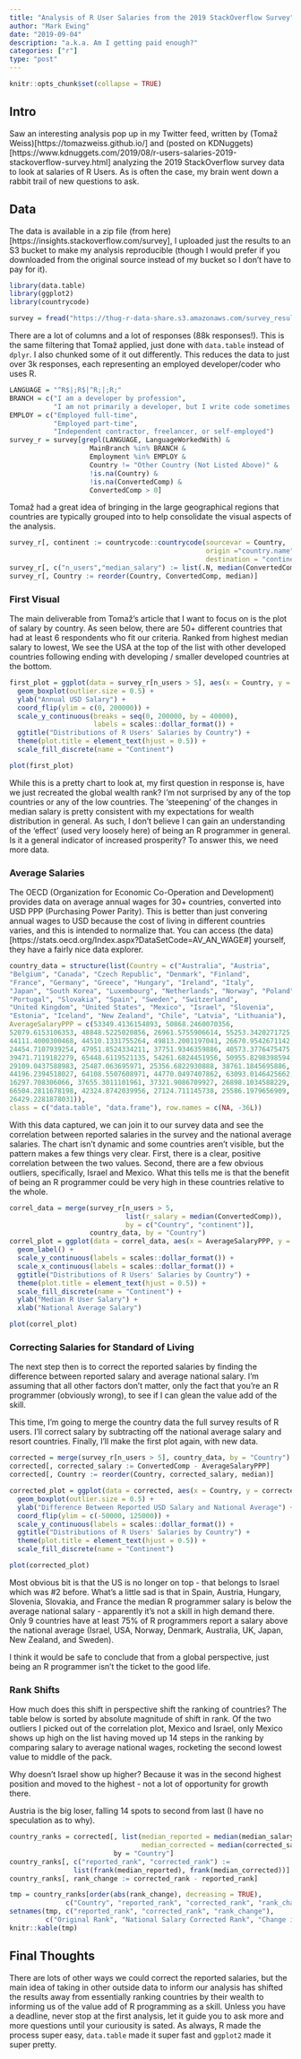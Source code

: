 ```yaml
---
title: "Analysis of R User Salaries from the 2019 StackOverflow Survey"
author: "Mark Ewing"
date: "2019-09-04"
description: "a.k.a. Am I getting paid enough?"
categories: ["r"]
type: "post"
---
```


```r
knitr::opts_chunk$set(collapse = TRUE)
```

## Intro

Saw an interesting analysis pop up in my Twitter feed, written by (Tomaž Weiss)[https://tomazweiss.github.io/] and (posted on KDNuggets)[https://www.kdnuggets.com/2019/08/r-users-salaries-2019-stackoverflow-survey.html] analyzing the 2019 StackOverflow survey data to look at salaries of R Users. As is often the case, my brain went down a rabbit trail of new questions to ask.

## Data

The data is available in a zip file (from here)[https://insights.stackoverflow.com/survey], I uploaded just the results to an S3 bucket to make my analysis reproducible (though I would prefer if you downloaded from the original source instead of my bucket so I don't have to pay for it).

```r
library(data.table)
library(ggplot2)
library(countrycode)

survey = fread("https://thug-r-data-share.s3.amazonaws.com/survey_results_public.csv")
```

There are a lot of columns and a lot of responses (88k responses!). This is the same filtering that Tomaž applied, just done with `data.table` instead of `dplyr`. I also chunked some of it out differently. This reduces the data to just over 3k responses, each representing an employed developer/coder who uses R.

```r
LANGUAGE = "^R$|;R$|^R;|;R;"
BRANCH = c("I am a developer by profession",
           "I am not primarily a developer, but I write code sometimes as part of my work")
EMPLOY = c("Employed full-time",
           "Employed part-time",
           "Independent contractor, freelancer, or self-employed")
survey_r = survey[grepl(LANGUAGE, LanguageWorkedWith) & 
                    MainBranch %in% BRANCH &
                    Employment %in% EMPLOY &
                    Country != "Other Country (Not Listed Above)" &
                    !is.na(Country) & 
                    !is.na(ConvertedComp) &
                    ConvertedComp > 0]
```

Tomaž had a great idea of bringing in the large geographical regions that countries are typically grouped into to help consolidate the visual aspects of the analysis.

```r
survey_r[, continent := countrycode::countrycode(sourcevar = Country, 
                                                 origin ="country.name",
                                                 destination = "continent")]
survey_r[, c("n_users","median_salary") := list(.N, median(ConvertedComp)), by = c("Country")]
survey_r[, Country := reorder(Country, ConvertedComp, median)]
```

### First Visual

The main deliverable from Tomaž's article that I want to focus on is the plot of salary by country. As seen below, there are 50+ different countries that had at least 6 respondents who fit our criteria. Ranked from highest median salary to lowest, We see the USA at the top of the list with other developed countries following ending with developing / smaller developed countries at the bottom.

```r
first_plot = ggplot(data = survey_r[n_users > 5], aes(x = Country, y = ConvertedComp, fill = continent)) + 
  geom_boxplot(outlier.size = 0.5) +
  ylab("Annual USD Salary") +
  coord_flip(ylim = c(0, 200000)) +
  scale_y_continuous(breaks = seq(0, 200000, by = 40000),
                     labels = scales::dollar_format()) +
  ggtitle("Distributions of R Users' Salaries by Country") +
  theme(plot.title = element_text(hjust = 0.5)) +
  scale_fill_discrete(name = "Continent")
```
```r
plot(first_plot)
```

While this is a pretty chart to look at, my first question in response is, have we just recreated the global wealth rank? I'm not surprised by any of the top countries or any of the low countries. The 'steepening' of the changes in median salary is pretty consistent with my expectations for wealth distribution in general. As such, I don't believe I can gain an understanding of the 'effect' (used very loosely here) of being an R programmer in general. Is it a general indicator of increased prosperity? To answer this, we need more data.

### Average Salaries

The OECD (Organization for Economic Co-Operation and Development) provides data on average annual wages for 30+ countries, converted into USD PPP (Purchasing Power Parity). This is better than just convering annual wages to USD because the cost of living in different countries varies, and this is intended to normalize that. You can access (the data)[https://stats.oecd.org/Index.aspx?DataSetCode=AV_AN_WAGE#] yourself, they have a fairly nice data explorer.

```r
country_data = structure(list(Country = c("Australia", "Austria", 
"Belgium", "Canada", "Czech Republic", "Denmark", "Finland", 
"France", "Germany", "Greece", "Hungary", "Ireland", "Italy", 
"Japan", "South Korea", "Luxembourg", "Netherlands", "Norway", "Poland", 
"Portugal", "Slovakia", "Spain", "Sweden", "Switzerland", 
"United Kingdom", "United States", "Mexico", "Israel", "Slovenia", 
"Estonia", "Iceland", "New Zealand", "Chile", "Latvia", "Lithuania"), 
AverageSalaryPPP = c(53349.4136154893, 50868.2460070356, 
52079.6153106353, 48848.5225020856, 26961.5755906614, 55253.3420271725, 
44111.4000300468, 44510.1331755264, 49813.2001197041, 26670.9542671142, 
24454.7107939254, 47951.8524334211, 37751.9346359886, 40573.3776475475, 
39471.7119182279, 65448.6119521135, 54261.6824451956, 50955.8298398594, 
29109.0437588983, 25487.063695971, 25356.6822930888, 38761.1845695886, 
44196.2394518027, 64108.5507608971, 44770.0497407862, 63093.0146425662, 
16297.708306066, 37655.3011101961, 37321.9086709927, 26898.1034588229, 
66504.2811678198, 42324.8742039956, 27124.711145738, 25586.1979656909, 
26429.2281878031)), 
class = c("data.table", "data.frame"), row.names = c(NA, -36L))
```

With this data captured, we can join it to our survey data and see the correlation between reported salaries in the survey and the national average salaries. The chart isn't dynamic and some countries aren't visible, but the pattern makes a few things very clear. First, there is a clear, positive correlation between the two values. Second, there are a few obvious outliers, specifically, Israel and Mexico. What this tells me is that the benefit of being an R programmer could be very high in these countries relative to the whole.

```r
correl_data = merge(survey_r[n_users > 5, 
                             list(r_salary = median(ConvertedComp)), 
                             by = c("Country", "continent")],
                    country_data, by = "Country")
correl_plot = ggplot(data = correl_data, aes(x = AverageSalaryPPP, y = r_salary, label = Country, fill = continent)) +
  geom_label() +
  scale_y_continuous(labels = scales::dollar_format()) +
  scale_x_continuous(labels = scales::dollar_format()) +
  ggtitle("Distributions of R Users' Salaries by Country") +
  theme(plot.title = element_text(hjust = 0.5)) +
  scale_fill_discrete(name = "Continent") +
  ylab("Median R User Salary") +
  xlab("National Average Salary")
```
```r
plot(correl_plot)
```

### Correcting Salaries for Standard of Living

The next step then is to correct the reported salaries by finding the difference between reported salary and average national salary. I'm assuming that all other factors don't matter, only the fact that you're an R programmer (obviously wrong), to see if I can glean the value add of the skill.

This time, I'm going to merge the country data the full survey results of R users. I'll correct salary by subtracting off the national average salary and resort countries. Finally, I'll make the first plot again, with new data.

```r
corrected = merge(survey_r[n_users > 5], country_data, by = "Country")
corrected[, corrected_salary := ConvertedComp - AverageSalaryPPP]
corrected[, Country := reorder(Country, corrected_salary, median)]

corrected_plot = ggplot(data = corrected, aes(x = Country, y = corrected_salary, fill = continent)) + 
  geom_boxplot(outlier.size = 0.5) +
  ylab("Difference Between Reported USD Salary and National Average") +
  coord_flip(ylim = c(-50000, 125000)) +
  scale_y_continuous(labels = scales::dollar_format()) +
  ggtitle("Distributions of R Users' Salaries by Country") +
  theme(plot.title = element_text(hjust = 0.5)) +
  scale_fill_discrete(name = "Continent")
```
```r
plot(corrected_plot)
```

Most obvious bit is that the US is no longer on top - that belongs to Israel which was #2 before. What's a little sad is that in Spain, Austria, Hungary, Slovenia, Slovakia, and France the median R programmer salary is below the average national salary - apparently it's not a skill in high demand there. Only 9 countries have at least 75% of R programmers report a salary above the national average (Israel, USA, Norway, Denmark, Australia, UK, Japan, New Zealand, and Sweden).

I think it would be safe to conclude that from a global perspective, just being an R programmer isn't the ticket to the good life.

### Rank Shifts

How much does this shift in perspective shift the ranking of countries? The table below is sorted by absolute magnitude of shift in rank. Of the two outliers I picked out of the correlation plot, Mexico and Israel, only Mexico shows up high on the list having moved up 14 steps in the ranking by comparing salary to average national wages, rocketing the second lowest value to middle of the pack.

Why doesn't Israel show up higher? Because it was in the second highest position and moved to the highest - not a lot of opportunity for growth there.

Austria is the big loser, falling 14 spots to second from last (I have no speculation as to why).

```r
country_ranks = corrected[, list(median_reported = median(median_salary),
                                 median_corrected = median(corrected_salary)),
                          by = "Country"]
country_ranks[, c("reported_rank", "corrected_rank") := 
                list(frank(median_reported), frank(median_corrected))]
country_ranks[, rank_change := corrected_rank - reported_rank]
```
```r
tmp = country_ranks[order(abs(rank_change), decreasing = TRUE), 
              c("Country", "reported_rank", "corrected_rank", "rank_change")]
setnames(tmp, c("reported_rank", "corrected_rank", "rank_change"),
         c("Original Rank", "National Salary Corrected Rank", "Change in Ranks"))
knitr::kable(tmp)
```

## Final Thoughts

There are lots of other ways we could correct the reported salaries, but the main idea of taking in other outside data to inform our analysis has shifted the results away from essentially ranking countries by their wealth to informing us of the value add of R programming as a skill. Unless you have a deadline, never stop at the first analysis, let it guide you to ask more and more questions until your curiousity is sated. As always, R made the process super easy, `data.table` made it super fast and `ggplot2` made it super pretty.